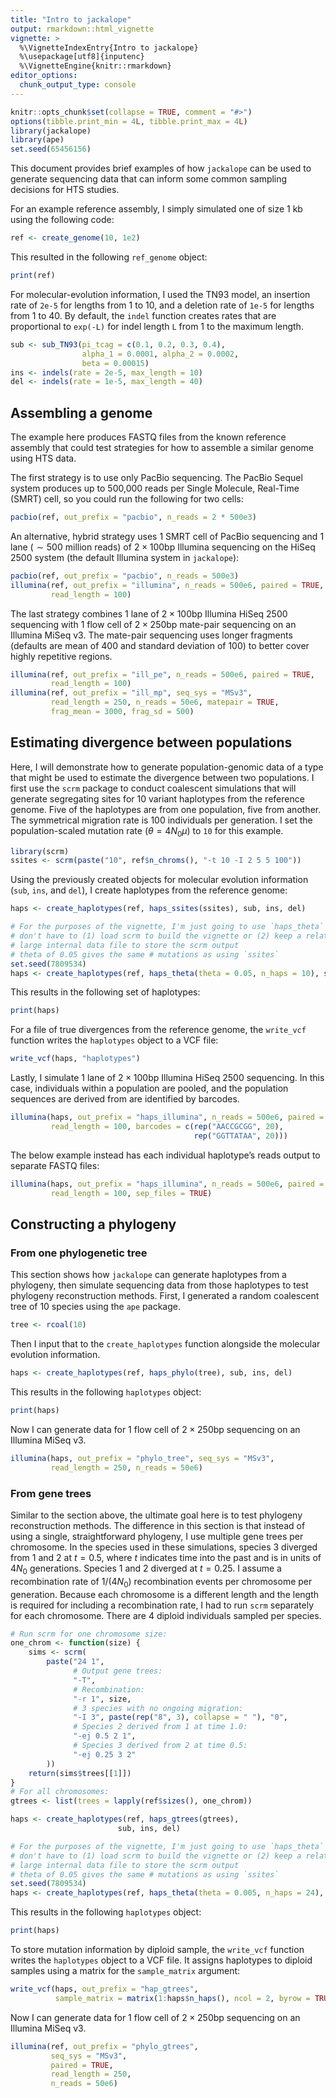 ```yaml
---
title: "Intro to jackalope"
output: rmarkdown::html_vignette
vignette: >
  %\VignetteIndexEntry{Intro to jackalope}
  %\usepackage[utf8]{inputenc}
  %\VignetteEngine{knitr::rmarkdown}
editor_options: 
  chunk_output_type: console
---
```


```r
knitr::opts_chunk$set(collapse = TRUE, comment = "#>")
options(tibble.print_min = 4L, tibble.print_max = 4L)
library(jackalope)
library(ape)
set.seed(65456156)
```



This document provides brief examples of how `jackalope` can be used
to generate sequencing data that can inform some common sampling decisions for HTS
studies.

For an example reference assembly, I simply simulated one of size 1 kb
using the following code:

```r
ref <- create_genome(10, 1e2)
```


This resulted in the following `ref_genome` object:

```r
print(ref)
```


For molecular-evolution information, I used the TN93 model,
an insertion rate of `2e-5` for lengths from 1 to 10,
and
a deletion rate of `1e-5` for lengths from 1 to 40.
By default, the `indel` function creates rates that are proportional to
`exp(-L)` for indel length `L` from 1 to the maximum length.


```r
sub <- sub_TN93(pi_tcag = c(0.1, 0.2, 0.3, 0.4),
                alpha_1 = 0.0001, alpha_2 = 0.0002,
                beta = 0.00015)
ins <- indels(rate = 2e-5, max_length = 10)
del <- indels(rate = 1e-5, max_length = 40)
```


## Assembling a genome

The example here produces FASTQ files from the known reference assembly that could
test strategies for how to assemble a similar genome using HTS data.

The first strategy is to use only PacBio sequencing.
The PacBio Sequel system produces up to 500,000 reads per
Single Molecule, Real-Time (SMRT) cell, so you could
run the following for two cells:

```r
pacbio(ref, out_prefix = "pacbio", n_reads = 2 * 500e3)
```

An alternative, hybrid strategy uses
1 SMRT cell of PacBio sequencing and
1 lane ($\sim 500$ million reads) of $2 \times 100$bp Illumina
sequencing on the HiSeq 2500 system (the default Illumina system in `jackalope`):

```r
pacbio(ref, out_prefix = "pacbio", n_reads = 500e3)
illumina(ref, out_prefix = "illumina", n_reads = 500e6, paired = TRUE,
         read_length = 100)
```


The last strategy combines 1 lane of $2 \times 100$bp Illumina HiSeq 2500 sequencing
with 1 flow cell of $2 \times 250$bp mate-pair sequencing on an Illumina MiSeq v3.
The mate-pair sequencing uses longer fragments (defaults are mean of 400 and
standard deviation of 100) to better cover highly
repetitive regions.

```r
illumina(ref, out_prefix = "ill_pe", n_reads = 500e6, paired = TRUE,
         read_length = 100)
illumina(ref, out_prefix = "ill_mp", seq_sys = "MSv3",
         read_length = 250, n_reads = 50e6, matepair = TRUE, 
         frag_mean = 3000, frag_sd = 500)
```




## Estimating divergence between populations

Here, I will demonstrate how to generate population-genomic data of a type that might
be used to estimate the divergence between two populations.
I first use the `scrm` package to conduct 
coalescent simulations that will generate segregating sites for 10 variant haplotypes
from the reference genome.
Five of the haplotypes are from one population, five from another.
The symmetrical migration rate is 100 individuals per generation.
I set the population-scaled mutation rate
($\theta = 4 N_0 \mu$) to `10` for this example.

```r
library(scrm)
ssites <- scrm(paste("10", ref$n_chroms(), "-t 10 -I 2 5 5 100"))
```

Using the previously created objects for molecular evolution information (`sub`,
`ins`, and `del`), I create haplotypes from the reference genome:

```r
haps <- create_haplotypes(ref, haps_ssites(ssites), sub, ins, del)
```
```r
# For the purposes of the vignette, I'm just going to use `haps_theta` so I
# don't have to (1) load scrm to build the vignette or (2) keep a relatively
# large internal data file to store the scrm output
# theta of 0.05 gives the same # mutations as using `ssites`
set.seed(7809534)
haps <- create_haplotypes(ref, haps_theta(theta = 0.05, n_haps = 10), sub, ins, del)
```

This results in the following set of haplotypes:

```r
print(haps)
```


For a file of true divergences from the reference genome, the `write_vcf` function
writes the `haplotypes` object to a VCF file:

```r
write_vcf(haps, "haplotypes")
```


Lastly, I simulate 1 lane of $2 \times 100$bp Illumina HiSeq 2500 sequencing.
In this case, individuals within a population are pooled, and the population
sequences are derived from are identified by barcodes.

```r
illumina(haps, out_prefix = "haps_illumina", n_reads = 500e6, paired = TRUE,
         read_length = 100, barcodes = c(rep("AACCGCGG", 20), 
                                         rep("GGTTATAA", 20)))
```


The below example instead has each individual haplotype's reads output to separate
FASTQ files:

```r
illumina(haps, out_prefix = "haps_illumina", n_reads = 500e6, paired = TRUE,
         read_length = 100, sep_files = TRUE)
```



## Constructing a phylogeny

### From one phylogenetic tree

This section shows how `jackalope` can generate haplotypes from a phylogeny, then
simulate sequencing data from those haplotypes to test phylogeny reconstruction methods.
First, I generated a random coalescent tree of 10 species using the  `ape` package.

```r
tree <- rcoal(10)
```

Then I input that to the `create_haplotypes` function alongside the molecular evolution
information.

```r
haps <- create_haplotypes(ref, haps_phylo(tree), sub, ins, del)
```


This results in the following `haplotypes` object:

```r
print(haps)
```


Now I can generate data for 1 flow cell of $2 \times 250$bp sequencing
on an Illumina MiSeq v3.

```r
illumina(haps, out_prefix = "phylo_tree", seq_sys = "MSv3",
         read_length = 250, n_reads = 50e6)
```



### From gene trees

Similar to the section above, the ultimate goal here is to test phylogeny
reconstruction methods.
The difference in this section is that instead of using a single, straightforward
phylogeny, I use multiple gene trees per chromosome.
In the species used in these simulations, species 3 diverged from 1 and 2 at $t = 0.5$,
where $t$ indicates time into the past and is in units of $4 N_0$ generations.
Species 1 and 2 diverged at $t = 0.25$.
I assume a recombination rate of $1 / (4 N_0)$ recombination events per chromosome
per generation.
Because each chromosome is a different length and the length is required for including
a recombination rate, I had to run `scrm` separately for each chromosome.
There are 4 diploid individuals sampled per species.


```r
# Run scrm for one chromosome size:
one_chrom <- function(size) {
    sims <- scrm(
        paste("24 1",
              # Output gene trees:
              "-T",
              # Recombination:
              "-r 1", size,
              # 3 species with no ongoing migration:
              "-I 3", paste(rep("8", 3), collapse = " "), "0",
              # Species 2 derived from 1 at time 1.0:
              "-ej 0.5 2 1",  
              # Species 3 derived from 2 at time 0.5:
              "-ej 0.25 3 2"
        ))
    return(sims$trees[[1]])
}
# For all chromosomes:
gtrees <- list(trees = lapply(ref$sizes(), one_chrom))
```

```r
haps <- create_haplotypes(ref, haps_gtrees(gtrees),
                        sub, ins, del)
```
```r
# For the purposes of the vignette, I'm just going to use `haps_theta` so I
# don't have to (1) load scrm to build the vignette or (2) keep a relatively
# large internal data file to store the scrm output
# theta of 0.05 gives the same # mutations as using `ssites`
set.seed(7809534)
haps <- create_haplotypes(ref, haps_theta(theta = 0.005, n_haps = 24), sub, ins, del)
```


This results in the following `haplotypes` object:

```r
print(haps)
```


To store mutation information by diploid sample, the `write_vcf` function writes
the `haplotypes` object to a VCF file.
It assigns haplotypes to diploid samples using a matrix for the
`sample_matrix` argument:

```r
write_vcf(haps, out_prefix = "hap_gtrees",
          sample_matrix = matrix(1:haps$n_haps(), ncol = 2, byrow = TRUE))
```


Now I can generate data for 1 flow cell of $2 \times 250$bp sequencing
on an Illumina MiSeq v3.

```r
illumina(ref, out_prefix = "phylo_gtrees",
         seq_sys = "MSv3",
         paired = TRUE,
         read_length = 250,
         n_reads = 50e6)
```
